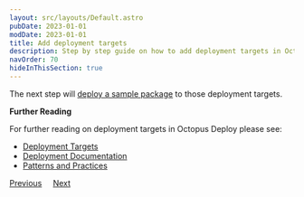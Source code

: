 ```yaml
---
layout: src/layouts/Default.astro
pubDate: 2023-01-01
modDate: 2023-01-01
title: Add deployment targets
description: Step by step guide on how to add deployment targets in Octopus Deploy.
navOrder: 70
hideInThisSection: true
---
```


<AddDeploymentTargets />

The next step will [deploy a sample package](/docs/getting-started/first-deployment/deploy-a-package) to those deployment targets.

**Further Reading**

For further reading on deployment targets in Octopus Deploy please see:

- [Deployment Targets](/docs/infrastructure/deployment-targets)
- [Deployment Documentation](/docs/deployments)
- [Patterns and Practices](/docs/deployments/patterns)

<span><a class="btn btn-secondary" href="/docs/getting-started/first-deployment/approvals-with-manual-interventions">Previous</a></span>&nbsp;&nbsp;&nbsp;&nbsp;&nbsp;<span><a class="btn btn-success" href="/docs/getting-started/first-deployment/deploy-a-package">Next</a></span>